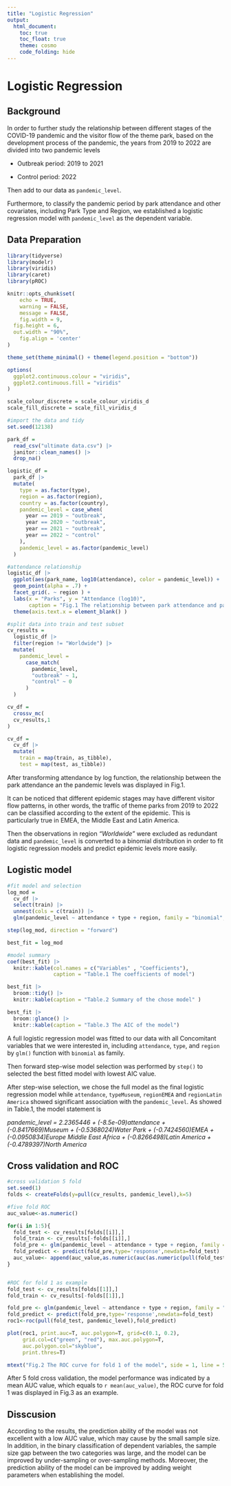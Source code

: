 ```yaml
---
title: "Logistic Regression"
output: 
  html_document:
    toc: true
    toc_float: true
    theme: cosmo
    code_folding: hide
---
```

# Logistic Regression

## Background

In order to further study the relationship between different stages of the COVID-19 pandemic and the visitor flow of the theme park, based on the development process of the pandemic, the years from 2019 to 2022 are divided into two pandemic levels

* Outbreak period: 2019 to 2021

* Control period: 2022

Then add to our data as `pandemic_level`.

Furthermore, to classify the pandemic period by park attendance and other covariates, including Park Type and Region, we established a logistic regression model with `pandemic_level` as the dependent variable.

## Data Preparation

```r
library(tidyverse)
library(modelr)
library(viridis)
library(caret)
library(pROC)

knitr::opts_chunk$set(
	echo = TRUE,
	warning = FALSE,
	message = FALSE,
	fig.width = 9, 
  fig.height = 6,
  out.width = "90%",
	fig.align = 'center'
)

theme_set(theme_minimal() + theme(legend.position = "bottom"))

options(
  ggplot2.continuous.colour = "viridis",
  ggplot2.continuous.fill = "viridis"
)

scale_colour_discrete = scale_colour_viridis_d
scale_fill_discrete = scale_fill_viridis_d
```


```r
#import the data and tidy
set.seed(12138)

park_df =
  read_csv("ultimate data.csv") |>
  janitor::clean_names() |>
  drop_na()

logistic_df = 
  park_df |>
  mutate(
    type = as.factor(type),
    region = as.factor(region),
    country = as.factor(country),
    pandemic_level = case_when(
      year == 2019 ~ "outbreak",
      year == 2020 ~ "outbreak",
      year == 2021 ~ "outbreak",
      year == 2022 ~ "control"
    ),
    pandemic_level = as.factor(pandemic_level)
  ) 
```


```r
#attendance relationship
logistic_df |>
  ggplot(aes(park_name, log10(attendance), color = pandemic_level)) +
  geom_point(alpha = .7) +
  facet_grid(. ~ region ) +
  labs(x = "Parks", y = "Attendance (log10)",
       caption = "Fig.1 The relationship between park attendance and pandemic level across regions") +
  theme(axis.text.x = element_blank() )
```

```r
#split data into train and test subset
cv_results = 
  logistic_df |>
  filter(region != "Worldwide") |>
  mutate(
    pandemic_level = 
      case_match(
        pandemic_level,
        "outbreak" ~ 1,
        "control" ~ 0
      )
  )

cv_df = 
  crossv_mc(
  cv_results,1
)

cv_df =
  cv_df |> 
  mutate(
    train = map(train, as_tibble),
    test = map(test, as_tibble))
```

After transforming attendance by log function, the relationship between the park attendance an the pandemic levels was displayed in Fig.1. 

It can be noticed that different epidemic stages may have different visitor flow patterns, in other words, the traffic of theme parks from 2019 to 2022 can be classified according to the extent of the epidemic. This is particularly true in EMEA, the Middle East and Latin America.

Then the observations in region *"Worldwide"* were excluded as redundant data and `pandemic_level` is converted to a binomial distribution in order to fit logistic regression models and predict epidemic levels more easily.

## Logistic model

```r
#fit model and selection
log_mod =  
  cv_df |>
  select(train) |>
  unnest(cols = c(train)) |>
  glm(pandemic_level ~ attendance + type + region, family = "binomial", data = _)

step(log_mod, direction = "forward") 

best_fit = log_mod
```

```r
#model summary
coef(best_fit) |>
  knitr::kable(col.names = c("Variables" , "Coefficients"),
               caption = "Table.1 The coefficients of model")

best_fit |>
  broom::tidy() |>
  knitr::kable(caption = "Table.2 Summary of the chose model" )

best_fit |>
  broom::glance() |>
  knitr::kable(caption = "Table.3 The AIC of the model")
```

A full logistic regression model was fitted to our data with all Concomitant variables that we were interested in, including `attendance`, `type`, and `region` by `glm()` function with `binomial` as family.

Then forward step-wise model selection was performed by `step()` to selected the best fitted model with lowest AIC value. 

After step-wise selection, we chose the full model as the final logistic regression model while `attendance`, `typeMuseum`, `regionEMEA` and `regionLatin America` showed significant association with the `pandemic_level`. As showed in Table.1, the model statement is \newline

*pandemic_level = 2.2365446 + (-8.5e-09)attendance + (-0.8417669)Museum + (-0.5368024)Water Park + (-0.7424560)EMEA + (-0.0950834)Europe Middle East Africa + (-0.8266498)Latin America +(-0.4789397)North America*

## Cross validation and ROC

```r
#cross validation 5 fold
set.seed(1)
folds <- createFolds(y=pull(cv_results, pandemic_level),k=5)

#five fold ROC
auc_value<-as.numeric()

for(i in 1:5){
  fold_test <- cv_results[folds[[i]],] 
  fold_train <- cv_results[-folds[[i]],] 
  fold_pre <- glm(pandemic_level ~ attendance + type + region, family = "binomial", data = fold_train )
  fold_predict <- predict(fold_pre,type='response',newdata=fold_test)
  auc_value<- append(auc_value,as.numeric(auc(as.numeric(pull(fold_test, pandemic_level)),fold_predict)))
}


#ROC for fold 1 as example
fold_test <- cv_results[folds[[1]],]
fold_train <- cv_results[-folds[[1]],]

fold_pre <- glm(pandemic_level ~ attendance + type + region, family = "binomial", data = fold_train ) 
fold_predict <- predict(fold_pre,type='response',newdata=fold_test)
roc1<-roc(pull(fold_test, pandemic_level),fold_predict)

plot(roc1, print.auc=T, auc.polygon=T, grid=c(0.1, 0.2),
     grid.col=c("green", "red"), max.auc.polygon=T,
     auc.polygon.col="skyblue", 
     print.thres=T)

mtext("Fig.2 The ROC curve for fold 1 of the model", side = 1, line = 5)
``` 

After 5 fold cross validation, the model performance was indicated by a mean AUC value, which equals to `r mean(auc_value)`, the ROC curve for fold 1 was displayed in Fig.3 as an example. 

## Disscusion

According to the results, the prediction ability of the model was not excellent with a low AUC value, which may cause by the small sample size. In addition, in the binary classification of dependent variables, the sample size gap between the two categories was large, and the model can be improved by under-sampling or over-sampling methods. Moreover, the prediction ability of the model can be improved by adding weight parameters when establishing the model.
